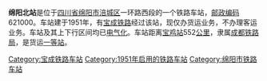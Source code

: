{{noteTA
|1=zh-cn:始发车次; zh-hk:列車班次;
|2=zh-cn:车次; zh-hk:班次;
}}
{{Infobox China railway station 
|车站名称 = 绵阳北站
|车站名称拼音 = 
|车站地址 = [[四川省|四川省]][[绵阳市|绵阳市]]
|归属 = [[成都铁路局|成都铁路局]]
|车站等级 = [[一等站_(中铁)|一等站]]
|线路 = [[宝成铁路|宝成铁路]]
}}
'''绵阳北站'''是位于[[四川省|四川省]][[绵阳市|绵阳市]][[涪城区|涪城区]]一环路西段的一个铁路车站，[[邮政编码|邮政编码]]621000。车站建于1951年，有[[宝成铁路|宝成铁路]]经过该站，现仅办货运业务，不办理客运业务。车站及其上下行区间均已[[电气化|电气化]]。车站距离[[宝鸡站|宝鸡站]]552[[公里|公里]]，隶属[[成都铁路局|成都铁路局]]，是货运[[一等站_(中铁)|一等站]]。


{{start rail box}}
{{s-inop|[[石马坝站|石马坝站]]}}
{{s-line|[[宝成铁路|宝成铁路]]}}
{{s-inop|[[绵阳站|绵阳站]]}}
{{end box}}

{{宝成铁路}}
{{铁路车站小作品}}
{{四川小作品}}

[[Category:宝成铁路车站|Category:宝成铁路车站]]
[[Category:1951年启用的铁路车站|Category:1951年启用的铁路车站]]
[[Category:绵阳市铁路车站|Category:绵阳市铁路车站]]